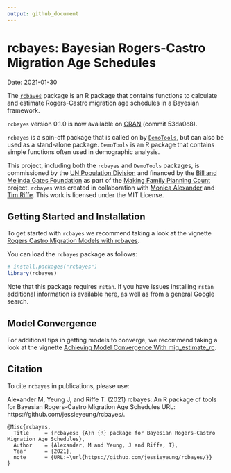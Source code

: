 ```yaml
---
output: github_document
---
```


# rcbayes: Bayesian Rogers-Castro Migration Age Schedules
Date: 2021-01-30

The [`rcbayes`](https://cran.r-project.org/web/packages/rcbayes/index.html) package is an R package that contains functions to calculate and estimate Rogers-Castro migration age schedules in a Bayesian framework.  

`rcbayes` version 0.1.0 is now available on [CRAN](https://cran.r-project.org/web/packages/rcbayes/index.html) (commit 53da0c8). 

`rcbayes` is a spin-off package that is called on by [`DemoTools`](https://github.com/timriffe/DemoTools/), but can also be used as a stand-alone package. `DemoTools` is an R package that contains simple functions often used in demographic analysis. 

This project, including both the `rcbayes` and `DemoTools` packages, is commissioned by the [UN Population Division](http://www.un.org/en/development/desa/population/) and financed by the [Bill and Melinda Gates Foundation](https://www.gatesfoundation.org/) as part of the [Making Family Planning Count](http://www.un.org/en/development/desa/population/projects/making-family-planning-count/index.shtml) project. `rcbayes` was created in collaboration with [Monica Alexander](https://www.monicaalexander.com/) and [Tim Riffe](https://github.com/timriffe/). This work is licensed under the MIT License. 

## Getting Started and Installation

To get started with `rcbayes` we recommend taking a look at the vignette [Rogers Castro Migration Models with rcbayes](https://cran.r-project.org/web/packages/rcbayes/vignettes/intro_to_rcbayes.html).

You can load the `rcbayes` package as follows: 
```r
# install.packages("rcbayes")
library(rcbayes)
```

Note that this package requires `rstan`. If you have issues installing `rstan` additional information is available [here](https://github.com/stan-dev/rstan/wiki), as well as from a general Google search. 

## Model Convergence
For additional tips in getting models to converge, we recommend taking a look at the vignette [Achieving Model Convergence With mig_estimate_rc](https://cran.r-project.org/web/packages/rcbayes/vignettes/convergence_issues.html). 

## Citation
To cite `rcbayes` in publications, please use: 

Alexander M, Yeung J, and Riffe T. (2021) rcbayes: An R package of tools for Bayesian Rogers-Castro Migration Age Schedules URL: https://github.com/jessieyeung/rcbayes/.

```
@Misc{rcbayes,
  Title		= {rcbayes: {A}n {R} package for Bayesian Rogers-Castro Migration Age Schedules},
  Author    = {Alexander, M and Yeung, J and Riffe, T},
  Year      = {2021},
  note		= {URL:~\url{https://github.com/jessieyeung/rcbayes/}}
}
```





